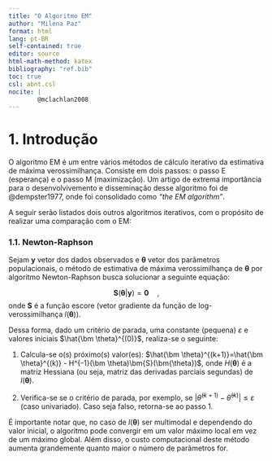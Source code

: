 ```yaml
---
title: "O Algoritmo EM"
author: "Milena Paz"
format: html
lang: pt-BR
self-contained: true
editor: source
html-math-method: katex
bibliography: "ref.bib"
toc: true
csl: abnt.csl
nocite: |
        @mclachlan2008
---
```


# 1. Introdução

O algoritmo EM é um entre vários métodos de cálculo iterativo da estimativa de máxima verossimilhança. Consiste em dois passos: o passo E (esperança) e o passo M (maximização). Um artigo de extrema importância para o desenvolvivemento e disseminação desse algoritmo foi de @dempster1977, onde foi consolidado como *"the EM algorithm"*.

A seguir serão listados dois outros algoritmos iterativos, com o propósito de realizar uma comparação com o EM:

### 1.1. Newton-Raphson

Sejam $\bm y$ vetor dos dados observados e $\bm \theta$ vetor dos parâmetros populacionais, o método de estimativa de máxima verossimilhança de $\bm \theta$ por algoritmo Newton-Raphson busca solucionar a seguinte equação:

$$
\bm{S}(\bm{\theta}|\bm{y})=\bm{0} \quad,
$$
onde $\bm S$ é a função escore (vetor gradiente da função de log-verossimilhança $l(\bm{\theta})$).

Dessa forma, dado um critério de parada, uma constante (pequena) $\varepsilon$ e valores iniciais $\hat{\bm \theta}^{(0)}$, realiza-se o seguinte:

1) Calcula-se o(s) próximo(s) valor(es): $\hat{\bm \theta}^{(k+1)}=\hat{\bm \theta}^{(k)} - H^{-1}(\bm \theta)\bm{S}(\bm{\theta})$, onde $H(\bm \theta)$ é a matriz Hessiana (ou seja, matriz das derivadas parciais segundas) de $l(\bm{\theta})$.

2) Verifica-se se o critério de parada, por exemplo, se $|\hat{\theta}^{(k+1)}-\hat{\theta}^{(k)}|\leq \varepsilon$ (caso univariado). Caso seja falso, retorna-se ao passo 1.

É importante notar que, no caso de $l(\bm{\theta})$ ser multimodal e  dependendo do valor inicial, o algoritmo pode convergir em um valor máximo local em vez de um máximo global. Além disso, o custo computacional deste método aumenta grandemente quanto maior o número de parâmetros for.
